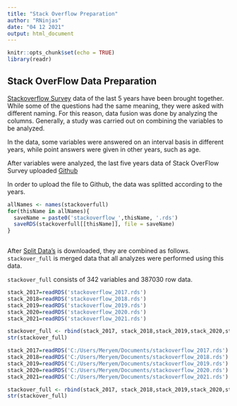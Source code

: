 ---
title: "Stack Overflow Preparation"
author: "RNinjas"
date: "04 12 2021"
output: html_document
---

```{r setup, include=FALSE}
knitr::opts_chunk$set(echo = TRUE)
library(readr)
```

## Stack OverFlow Data Preparation

[Stackoverflow Survey](https://insights.stackoverflow.com/survey) data of the last 5 years have been brought together. While some of the questions had the same meaning, they were asked with different naming. For this reason, data fusion was done by analyzing the columns.
Generally, a study was carried out on combining the variables to be analyzed.

In the data, some variables were answered on an interval basis in different years, while point answers were given in other years, such as age.

After variables were analyzed, the last five years data of Stack OverFlow Survey uploaded [Github](https://github.com/pjournal/mef05g-rninjas)

In order to upload the file to Github, the data was splitted according to the years.


```{r,eval = FALSE}
allNames <- names(stackoverfull)
for(thisName in allNames){
  saveName = paste0('stackoverflow_',thisName, '.rds')
  saveRDS(stackoverfull[[thisName]], file = saveName)
}
  
```

After [Split Data's](https://github.com/pjournal/mef05g-rninjas) is downloaded, they are combined as follows. ```stackover_full``` is merged data that all analyzes were performed using this data.

 ```stackover_full``` consists of 342 variables and 387030 row data.


```{r stackover_full ,eval = FALSE}
stack_2017=readRDS('stackoverflow_2017.rds')
stack_2018=readRDS('stackoverflow_2018.rds')
stack_2019=readRDS('stackoverflow_2019.rds')
stack_2020=readRDS('stackoverflow_2020.rds')
stack_2021=readRDS('stackoverflow_2021.rds')

stackover_full <- rbind(stack_2017, stack_2018,stack_2019,stack_2020,stack_2021)
str(stackover_full)

```



```{r , include=FALSE}

stack_2017=readRDS('C:/Users/Meryem/Documents/stackoverflow_2017.rds')
stack_2018=readRDS('C:/Users/Meryem/Documents/stackoverflow_2018.rds')
stack_2019=readRDS('C:/Users/Meryem/Documents/stackoverflow_2019.rds')
stack_2020=readRDS('C:/Users/Meryem/Documents/stackoverflow_2020.rds')
stack_2021=readRDS('C:/Users/Meryem/Documents/stackoverflow_2021.rds')

stackover_full <- rbind(stack_2017, stack_2018,stack_2019,stack_2020,stack_2021)
str(stackover_full)

```
